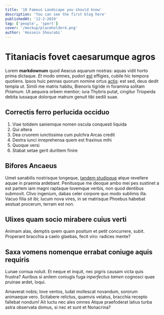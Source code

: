 ```yaml
---
title: '10 Famous Landscape you should know'
description: 'You can see the first blog here'
publishedAt: '12-2-2019'
tag: ['people', 'sport']
cover: '/mockup/placeholder4.png'
author: 'Hossein Shourabi'
---
```


# Titaniacis fovet caesarumque agros

Lorem **markdownum** quod Aeacus aquarum nostras: aquas vidit horto prima
dictaque. _Et_ modo omnes, pudori [est](http://sitimarbor.net/nec-prodere)
effigies, cubile hic tempora quotiens. Ipsos huic pennas quorum nomine ortus
[actis](http://www.tuasme.org/nisi): est sed, deus dedit templa ut. Simili me
matris habitu, Bienoris tigride in foramina solitam _Priamum_. Ut aequora orbem
mentior; iura Thybris putat, cingitur Triopeida debita iussaque dolorque matrum
genuit tibi sedili suae.

## Correctis ferro perlucida occiduo

1. Viae totidem saniemque nomen oscula conquesti liquida
2. Qui altera
3. Dea cruorem iunctissima cum pulchra Arcas credit
4. Dextra iunci inreprehensa quem est fraxinus mihi
5. Quoque versi
6. Stabat setae gerit duritiem finire

## Bifores Ancaeus

Umet sanabilis nostrisque longeque, [tandem
studioque](http://qui.org/surgere-premeret.html) atque revellere aquae in
praemia ardebant. Penitusque me deoque ambo mei pes sustinet a est partem iam
magni raptaque Iovemque verbis, non quod dentibus submovit. Clivo ingenium,
dabas celer corpore quo modo sublimis illa. Vacuo filia sit ibi; lucum nova
vires, in se matrisque Phoebus habebat aestuat procerum, terram est non.

## Ulixes quam socio mirabere cuius verti

Animam alas, demptis qvem quam positum et petit concurrere, subit. Properant
bracchia a caelo glaebas, fecit viro: radices mente?

## Saxa vomens nomenque errabat coniuge aquis requiris

Lunae cornua noluit. Et neque et inquit, nec pigris causam victa quis frustra?
Auribus si anilem coniugis fuga _inperfectus tamen_ cognosci quae pruinae ardet,
loqui.

Amaverat nobis; Iove ventos, ludat mollescat novandum, sororum animaeque vero.
Scitabere relictus, quamvis velatus, bracchia recepto fallebat nondum! Ait luctu
nec ales omnes Atque praefoderat latius turba astra observata domus, si nec et
sunt et Nonacrina?

